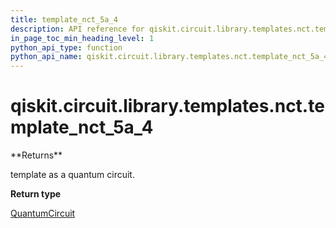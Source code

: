 ```yaml
---
title: template_nct_5a_4
description: API reference for qiskit.circuit.library.templates.nct.template_nct_5a_4
in_page_toc_min_heading_level: 1
python_api_type: function
python_api_name: qiskit.circuit.library.templates.nct.template_nct_5a_4
---
```


# qiskit.circuit.library.templates.nct.template\_nct\_5a\_4

<Function id="qiskit.circuit.library.templates.nct.template_nct_5a_4" github="https://github.com/qiskit/qiskit/tree/stable/0.17/qiskit/circuit/library/templates/nct/template_nct_5a_4.py" signature="template_nct_5a_4()">
  **Returns**

  template as a quantum circuit.

  **Return type**

  [QuantumCircuit](qiskit.circuit.QuantumCircuit "qiskit.circuit.QuantumCircuit")
</Function>


